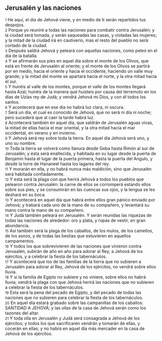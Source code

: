 == Jerusalén y las naciones ==

{{anchor|1}} <small>1</small> He aquí, el día de Jehová viene, y en medio de ti serán repartidos tus despojos.<br>
{{anchor|2}} <small>2</small> Porque yo reuniré a todas las naciones para combatir contra Jerusalén; y la ciudad será tomada, y serán saqueadas las casas, y violadas las mujeres; y la mitad de la ciudad irá en cautiverio, mas el resto del pueblo no será cortado de la ciudad.<br>
{{anchor|3}} <small>3</small> Después saldrá Jehová y peleará con aquellas naciones, como peleó en el día de la batalla.<br>
{{anchor|4}} <small>4</small> Y se afirmarán sus pies en aquel día sobre el monte de los Olivos, que está en frente de Jerusalén al oriente; y el monte de los Olivos se partirá por en medio, hacia el oriente y hacia el occidente, haciendo un valle muy grande; y la mitad del monte se apartará hacia el norte, y la otra mitad hacia el sur.<br>
{{anchor|5}} <small>5</small> Y huiréis al valle de los montes, porque el valle de los montes llegará hasta Azal; huiréis de la manera que huisteis por causa del terremoto en los días de Uzías rey de Judá; y vendrá Jehová mi Dios, y con él todos los santos.<br>
{{anchor|6}} <small>6</small> Y acontecerá que en ese día no habrá luz clara, ni oscura.<br>
{{anchor|7}} <small>7</small> Será un día, el cual es conocido de Jehová, que no será ni día ni noche; pero sucederá que al caer la tarde habrá luz.<br>
{{anchor|8}} <small>8</small> Acontecerá también en aquel día, que saldrán de Jerusalén aguas vivas, la mitad de ellas hacia el mar oriental, y la otra mitad hacia el mar occidental, en verano y en invierno.<br>
{{anchor|9}} <small>9</small> Y Jehová será rey sobre toda la tierra. En aquel día Jehová será uno, y uno su nombre.<br>
{{anchor|10}} <small>10</small> Toda la tierra se volverá como llanura desde Geba hasta Rimón al sur de Jerusalén; y ésta será enaltecida, y habitada en su lugar desde la puerta de Benjamín hasta el lugar de la puerta primera, hasta la puerta del Angulo, y desde la torre de Hananeel hasta los lagares del rey.<br>
{{anchor|11}} <small>11</small> Y morarán en ella, y no habrá nunca más maldición, sino que Jerusalén será habitada confiadamente.<br>
{{anchor|12}} <small>12</small> Y esta será la plaga con que herirá Jehová a todos los pueblos que pelearon contra Jerusalén: la carne de ellos se corromperá estando ellos sobre sus pies, y se consumirán en las cuencas sus ojos, y la lengua se les deshará en su boca.<br>
{{anchor|13}} <small>13</small> Y acontecerá en aquel día que habrá entre ellos gran pánico enviado por Jehová; y trabará cada uno de la mano de su compañero, y levantará su mano contra la mano de su compañero.<br>
{{anchor|14}} <small>14</small> Y Judá también peleará en Jerusalén. Y serán reunidas las riquezas de todas las naciones de alrededor: oro y plata, y ropas de vestir, en gran abundancia.<br>
{{anchor|15}} <small>15</small> Así también será la plaga de los caballos, de los mulos, de los camellos, de los asnos, y de todas las bestias que estuvieren en aquellos campamentos.<br>
{{anchor|16}} <small>16</small> Y todos los que sobrevivieren de las naciones que vinieron contra Jerusalén, subirán de año en año para adorar al Rey, a Jehová de los ejércitos, y a celebrar la fiesta de los tabernáculos.<br>
{{anchor|17}} <small>17</small> Y acontecerá que los de las familias de la tierra que no subieren a Jerusalén para adorar al Rey, Jehová de los ejércitos, no vendrá sobre ellos lluvia.<br>
{{anchor|18}} <small>18</small> Y si la familia de Egipto no subiere y no viniere, sobre ellos no habrá lluvia; vendrá la plaga con que Jehová herirá las naciones que no subieren a celebrar la fiesta de los tabernáculos.<br>
{{anchor|19}} <small>19</small> Esta será la pena del pecado de Egipto, y del pecado de todas las naciones que no subieren para celebrar la fiesta de los tabernáculos.<br>
{{anchor|20}} <small>20</small> En aquel día estará grabado sobre las campanillas de los caballos: SANTIDAD A JEHOVÁ; y las ollas de la casa de Jehová serán como los tazones del altar.<br>
{{anchor|21}} <small>21</small> Y toda olla en Jerusalén y Judá será consagrada a Jehová de los ejércitos; y todos los que sacrificaren vendrán y tomarán de ellas, y cocerán en ellas; y no habrá en aquel día más mercader en la casa de Jehová de los ejércitos.<br>

